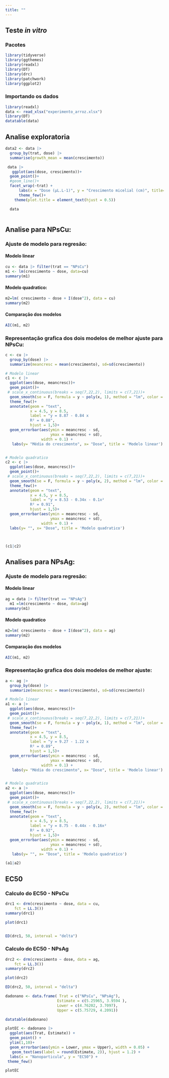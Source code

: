 ```yaml
---
title: ""
---
```


## Teste *in vitro*

### Pacotes

```r

library(tidyverse)
library(ggthemes)
library(readxl)
library(DT)
library(drc) 
library(patchwork)
library(ggplot2)

```


### Importando os dados

```r
library(readxl)
data <- read_xlsx("experimento_arroz.xlsx")
library(DT)
datatable(data)
```

## Analise exploratoria

```r

data2 <- data |>
  group_by(trat, dose) |> 
  summarise(growth_mean = mean(crescimento))

 data |> 
   ggplot(aes(dose, crescimento))+
  geom_point()+
  #geom_line()+
  facet_wrap(~trat) +
      labs(x = "Dose (μL.L-1)", y = "Crescimento micelial (cm)", title= "Efeito de nanoparticulas no crescimento micelial") +
      theme_few()+
    theme(plot.title = element_text(hjust = 0.5)) 

  data
  
```

## Analise para NPsCu:

### Ajuste de modelo para regresão:

#### Modelo linear

```r
cu <- data |> filter(trat == "NPsCu")
m1 <- lm(crescimento ~ dose, data=cu)
summary(m1)

```

#### Modelo quadratico:

```r

m2=lm( crescimento ~ dose + I(dose^2), data = cu)
summary(m2)

```

#### Comparação dos modelos

```r

AIC(m1, m2)

```

### Representação grafica dos dois modelos de melhor ajuste para NPsCu:

```r

c <- cu |> 
  group_by(dose) |> 
  summarize(meancresc = mean(crescimento), sd=sd(crescimento))

# Modelo linear
c1 <- c |> 
  ggplot(aes(dose, meancresc))+
  geom_point()+
 # scale_x_continuous(breaks = seq(7,22,2), limits = c(7,21))+
  geom_smooth(se = F, formula = y ~ poly(x, 1), method = "lm", color = "black")+
  theme_few()+
  annotate(geom = "text",
           x = 4.5, y = 8.5,
           label = "y = 8.87 - 0.84 x
           R² = 0.88",
           hjust = 1,5)+ 
  geom_errorbar(aes(ymin = meancresc - sd, 
                    ymax = meancresc + sd), 
                width = 0.1) +
   labs(y= "Média do crescimento", x= "Dose", title = 'Modelo linear') 


# Modelo quadratico
c2 <- c |> 
  ggplot(aes(dose, meancresc))+
  geom_point()+
 # scale_x_continuous(breaks = seq(7,22,2), limits = c(7,21))+
  geom_smooth(se = F, formula = y ~ poly(x, 2), method = "lm", color = "black")+
  theme_few()+
  annotate(geom = "text",
           x = 4.5, y = 8.5,
           label = "y = 8.53 - 0.34x - 0.1x²
           R² = 0.91",
           hjust = 1,5)+ 
  geom_errorbar(aes(ymin = meancresc - sd, 
                    ymax = meancresc + sd), 
                width = 0.1) +
  labs(y= "", x= "Dose", title = 'Modelo quadratico')



(c1|c2)

```


## Analises para NPsAg:

### Ajuste de modelo para regresão:

#### Modelo linear

```r
ag = data |> filter(trat == "NPsAg")
  m1 =lm(crescimento ~ dose, data=ag)
summary(m1)

```

#### Modelo quadratico

```r

m2=lm( crescimento ~ dose + I(dose^2), data = ag)
summary(m2)

```

#### Comparação dos modelos

```r

AIC(m1, m2)

```

### Representação grafica dos dois modelos de melhor ajuste:

```r

a <- ag |> 
  group_by(dose) |> 
  summarize(meancresc = mean(crescimento), sd=sd(crescimento))

# Modelo linear
a1 <- a |> 
  ggplot(aes(dose, meancresc))+
  geom_point()+
 # scale_x_continuous(breaks = seq(7,22,2), limits = c(7,21))+
  geom_smooth(se = F, formula = y ~ poly(x, 1), method = "lm", color = "black")+
  theme_few()+
  annotate(geom = "text",
           x = 4.5, y = 8.5,
           label = "y = 9.27 - 1.22 x
           R² = 0.89",
           hjust = 1,5)+ 
  geom_errorbar(aes(ymin = meancresc - sd, 
                    ymax = meancresc + sd), 
                width = 0.1) +
   labs(y= "Média do crescimento", x= "Dose", title = 'Modelo linear') 


# Modelo quadratico
a2 <- a |> 
  ggplot(aes(dose, meancresc))+
  geom_point()+
 # scale_x_continuous(breaks = seq(7,22,2), limits = c(7,21))+
  geom_smooth(se = F, formula = y ~ poly(x, 2), method = "lm", color = "black")+
  theme_few()+
  annotate(geom = "text",
           x = 4.5, y = 8.5,
           label = "y = 8.75 - 0.44x - 0.16x²
           R² = 0.92",
           hjust = 1,5)+ 
  geom_errorbar(aes(ymin = meancresc - sd, 
                    ymax = meancresc + sd), 
                width = 0.1) +
   labs(y= "", x= "Dose", title = 'Modelo quadratico')

(a1|a2)

```

## EC50 

### Calculo do EC50 - NPsCu

```r

drc1 <- drm(crescimento ~ dose, data = cu,
    fct = LL.3())
summary(drc1)

plot(drc1)


ED(drc1, 50, interval = "delta")

```


### Calculo do EC50 - NPsAg

```r


drc2 <- drm(crescimento ~ dose, data = ag,
    fct = LL.3())
summary(drc2)

plot(drc2)

ED(drc2, 50, interval = "delta")
```


```r

dadonano <- data.frame( Trat = c("NPsCu", "NPsAg"),
                       Estimate = c(5.25965, 3.9594 ),
                       Lower = c(4.76202, 3.7097),
                       Upper = c(5.75729, 4.2091))

datatable(dadonano)


```


```r

plotEC <- dadonano |>
  ggplot(aes(Trat, Estimate)) +
  geom_point() +
  ylim(1,10)+
  geom_errorbar(aes(ymin = Lower, ymax = Upper), width = 0.05) +  
   geom_text(aes(label = round(Estimate, 2)), hjust = 1.2) +  
  labs(x = "Nanoparticula", y = "EC50") + 
 theme_few()

plotEC

```












